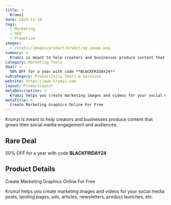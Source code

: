 ```yaml
---
title: >
  Krumzi
date: 2024-11-18
tags:
  - Marketing
  - SEO
  - Promotion
images:
  - /static/images/product/krumzi/og-image.png
summary: >
  Krumzi is meant to help creators and businesses produce content that grows their social media engagement and audiences.
category: Marketing Tools
deal: >
  50% OFF for a year with code **BLACKFRIDAY24**
subcategory: Productivity Tools & Services
website: https://www.krumzi.com
layout: ProductLayout
metaDescription: >
  Krumzi helps you create marketing images and videos for your social media posts, landing pages, ads, articles, newsletters, product launches, etc.
metaTitle: >
  Create Marketing Graphics Online For Free
---
```

Krumzi is meant to help creators and businesses produce content that grows their social media engagement and audiences.

## Rare Deal

50% OFF for a year with code **BLACKFRIDAY24**
## Product Details
Create Marketing Graphics Online For Free

Krumzi helps you create marketing images and videos for your social media posts, landing pages, ads, articles, newsletters, product launches, etc.
